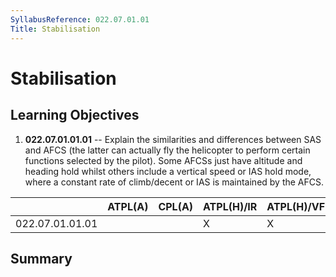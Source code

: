 ```yaml
---
SyllabusReference: 022.07.01.01
Title: Stabilisation
---
```


# Stabilisation

## Learning Objectives

1.  **022.07.01.01.01** -- Explain the similarities and differences between SAS
    and AFCS (the latter can actually fly the helicopter to perform certain
    functions selected by the pilot). Some AFCSs just have altitude and heading
    hold whilst others include a vertical speed or IAS hold mode, where a
    constant rate of climb/decent or IAS is maintained by the AFCS.

|                 | ATPL(A) | CPL(A) | ATPL(H)/IR | ATPL(H)/VFR | CPL(H) | IR  | CBIR(A) |
| --------------- | ------- | ------ | ---------- | ----------- | ------ | --- | ------- |
| 022.07.01.01.01 |         |        | X          | X           | X      |     |         |

## Summary
